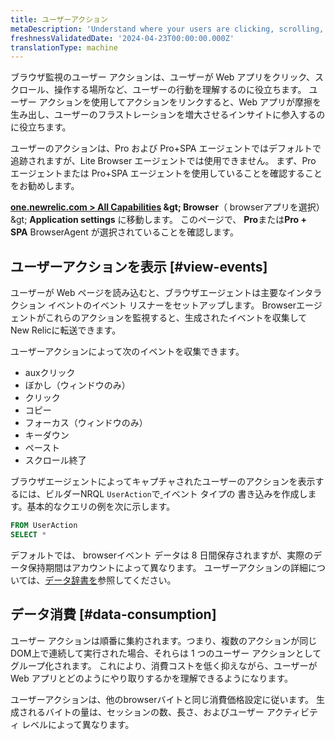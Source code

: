 ```yaml
---
title: ユーザーアクション
metaDescription: 'Understand where your users are clicking, scrolling, and interacting with your web app using user actions in New Relic Browser.'
freshnessValidatedDate: '2024-04-23T00:00:00.000Z'
translationType: machine
---
```


ブラウザ監視のユーザー アクションは、ユーザーが Web アプリをクリック、スクロール、操作する場所など、ユーザーの行動を理解するのに役立ちます。 ユーザー アクションを使用してアクションをリンクすると、Web アプリが摩擦を生み出し、ユーザーのフラストレーションを増大させるインサイトに参入するのに役立ちます。

ユーザーのアクションは、Pro および Pro+SPA エージェントではデフォルトで追跡されますが、Lite Browser エージェントでは使用できません。 まず、Pro エージェントまたは Pro+SPA エージェントを使用していることを確認することをお勧めします。

<DNT>**[one.newrelic.com &gt; All Capabilities](https://one.newrelic.com/all-capabilities) &amp;gt; Browser**</DNT>（ browserアプリを選択）&amp;gt; <DNT>**Application settings**</DNT> に移動します。 このページで、 <DNT>**Pro**</DNT>または<DNT>**Pro + SPA**</DNT> BrowserAgent が選択されていることを確認します。

## ユーザーアクションを表示 [#view-events]

ユーザーが Web ページを読み込むと、ブラウザエージェントは主要なインタラクション イベントのイベント リスナーをセットアップします。 Browserエージェントがこれらのアクションを監視すると、生成されたイベントを収集してNew Relicに転送できます。

ユーザーアクションによって次のイベントを収集できます。

* auxクリック
* ぼかし（ウィンドウのみ）
* クリック
* コピー
* フォーカス（ウィンドウのみ）
* キーダウン
* ペースト
* スクロール終了

ブラウザエージェントによってキャプチャされたユーザーのアクションを表示するには、ビルダーNRQL `UserAction`で[ ](/docs/query-your-data/explore-query-data/query-builder/introduction-query-builder/)イベント タイプの 書き込みを作成します。基本的なクエリの例を次に示します。

```sql
FROM UserAction 
SELECT *
```

デフォルトでは、 browserイベント データは 8 日間保存されますが、実際のデータ保持期間はアカウントによって異なります。 ユーザーアクションの詳細については、[データ辞書を](/attribute-dictionary/)参照してください。

## データ消費 [#data-consumption]

ユーザー アクションは順番に集約されます。つまり、複数のアクションが同じDOM上で連続して実行された場合、それらは 1 つのユーザー アクションとしてグループ化されます。 これにより、消費コストを低く抑えながら、ユーザーが Web アプリとどのようにやり取りするかを理解できるようになります。

ユーザーアクションは、他のbrowserバイトと同じ消費価格設定に従います。 生成されるバイトの量は、セッションの数、長さ、およびユーザー アクティビティ レベルによって異なります。